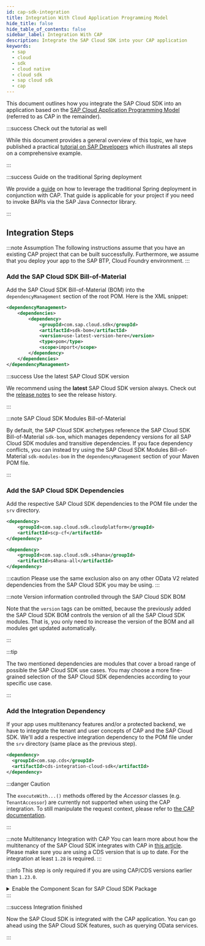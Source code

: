 ```yaml
---
id: cap-sdk-integration
title: Integration With Cloud Application Programming Model
hide_title: false
hide_table_of_contents: false
sidebar_label: Integration With CAP
description: Integrate the SAP Cloud SDK into your CAP application
keywords:
  - sap
  - cloud
  - sdk
  - cloud native
  - cloud sdk
  - sap cloud sdk
  - cap
---
```


This document outlines how you integrate the SAP Cloud SDK into an application based on the [SAP Cloud Application Programming Model](https://cap.cloud.sap/docs/) (referred to as CAP in the remainder).

:::success Check out the tutorial as well

While this document provides a general overview of this topic, we have published a practical [tutorial on SAP Developers](https://developers.sap.com/tutorials/cloudsdk-integrate-cap.html) which illustrates all steps on a comprehensive example.

:::

:::success Guide on the traditional Spring deployment

We provide a [guide](spring-boot-war-deployment) on how to leverage the traditional Spring deployment in conjunction with CAP.
That guide is applicable for your project if you need to invoke BAPIs via the SAP Java Connector library.

:::

## Integration Steps

:::note Assumption
The following instructions assume that you have an existing CAP project that can be built successfully.
Furthermore, we assume that you deploy your app to the SAP BTP, Cloud Foundry environment.
:::

### Add the SAP Cloud SDK Bill-of-Material

Add the SAP Cloud SDK Bill-of-Material (BOM) into the `dependencyManagement` section of the root POM.
Here is the XML snippet:

```xml
<dependencyManagement>
    <dependencies>
        <dependency>
            <groupId>com.sap.cloud.sdk</groupId>
            <artifactId>sdk-bom</artifactId>
            <version>use-latest-version-here</version>
            <type>pom</type>
            <scope>import</scope>
        </dependency>
    </dependencies>
</dependencyManagement>
```

:::success Use the latest SAP Cloud SDK version

We recommend using the **latest** SAP Cloud SDK version always.
Check out the [release notes](../release-notes-sap-cloud-sdk-for-java) to see the release history.

:::

:::note SAP Cloud SDK Modules Bill-of-Material

By default, the SAP Cloud SDK archetypes reference the SAP Cloud SDK Bill-of-Material `sdk-bom`, which manages dependency versions for all SAP Cloud SDK modules and transitive dependencies.
If you face dependency conflicts, you can instead try using the SAP Cloud SDK Modules Bill-of-Material `sdk-modules-bom` in the `dependencyManagement` section of your Maven POM file.

:::

### Add the SAP Cloud SDK Dependencies

Add the respective SAP Cloud SDK dependencies to the POM file under the `srv` directory.

```xml
<dependency>
    <groupId>com.sap.cloud.sdk.cloudplatform</groupId>
    <artifactId>scp-cf</artifactId>
</dependency>

<dependency>
    <groupId>com.sap.cloud.sdk.s4hana</groupId>
    <artifactId>s4hana-all</artifactId>
</dependency>
```

:::caution
Please use the same exclusion also on any other OData V2 related dependencies from the SAP Cloud SDK you may be using.
:::

:::note Version information controlled through the SAP Cloud SDK BOM

Note that the `version` tags can be omitted, because the previously added the SAP Cloud SDK BOM controls the version of all the SAP Cloud SDK modules.
That is, you only need to increase the version of the BOM and all modules get updated automatically.

:::

:::tip

The two mentioned dependencies are modules that cover a broad range of possible the SAP Cloud SDK use cases.
You may choose a more fine-grained selection of the SAP Cloud SDK dependencies according to your specific use case.

:::

### Add the Integration Dependency

If your app uses multitenancy features and/or a protected backend, we have to integrate the tenant and user concepts of CAP and the SAP Cloud SDK.
We'll add a respective integration dependency to the POM file under the `srv` directory (same place as the previous step).

```xml
<dependency>
  <groupId>com.sap.cds</groupId>
  <artifactId>cds-integration-cloud-sdk</artifactId>
</dependency>
```

:::danger Caution

The `executeWith...()` methods offered by the _Accessor_ classes (e.g. `TenantAccessor`) are currently not supported when using the CAP integration.
To still manipulate the request context, please refer to [the CAP documentation](https://cap.cloud.sap/docs/java/request-contexts#defining-requestcontext).

:::

:::note Multitenancy Integration with CAP
You can learn more about how the multitenancy of the SAP Cloud SDK integrates with CAP in [this article](../features/multi-tenancy/multi-tenancy-thread-context#how-is-a-thread-context-created).
Please make sure you are using a CDS version that is up to date.
For the integration at least `1.28` is required.
:::

:::info
This step is only required if you are using CAP/CDS versions earlier than `1.23.0`.

<details>
<summary>Enable the Component Scan for SAP Cloud SDK Package</summary>

Let the Spring component scan crawl the SAP Cloud SDK package.
We'll annotate the Spring Boot application class which is annotated with `@SpringBootApplication` as follows.

```java
@ComponentScan({"com.sap.cloud.sdk", "com.mycompany.myapplication"})
@ServletComponentScan({"com.sap.cloud.sdk", "com.mycompany.myapplication"})
```

Make sure that you also add the package name of your application.

</details>
:::

:::success Integration finished

Now the SAP Cloud SDK is integrated with the CAP application.
You can go ahead using the SAP Cloud SDK features, such as querying OData services.

:::
